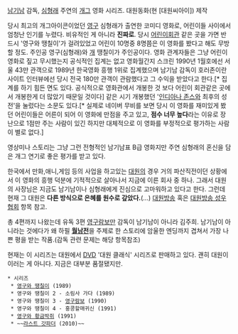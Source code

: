 [[남기남]] 감독, [[심형래]] 주연의 [[개그]] 영화 시리즈. 대원동화(현 [대원씨아이]) 제작

당시 최고의 개그아이콘이었던 [[영구]] 심형래가 출연한 코미디 영화로, 어린이들 사이에서 엄청난 인기를 누렸다. 비유적인 게 아니라 '''진짜로'''. 당시 [[어린이회관]] 같은 곳을 가면 반드시 '영구와 땡칠이'가 걸려있었고 어린이 10명중 8명쯤은 이 영화를 봤다고 해도 무방할 정도. 주인공 영구(심형래)와 [[개]] 땡칠이가 주인공이다. 영화 관계자들은 그냥 어린이 영화로 짚고 무시했는지 공식적인 집계는 없고 영화월간지 스크린 1990년 1월호에선 서울 43만 관객으로 1989년 한국영화 흥행 1위로 집계했으며 남기남 감독이 호러존이란 사이트 인터뷰에선 당시 전국 180만 관객이 관람했다고 그 수익을 받았다고 한다.[* 집계를 하기 힘든 면도 있다. 공식적으로 영화관에서 개봉한 것 보다 어린이 회관같은 곳에서 개봉한게 더 많았기 때문일 것이다] 같은 시기 개봉했던 '[[인디아나 존스]]와 최후의 성전'을 눌렀다는 소문도 있다.[* 실제로 네이버 무비를 보면 당시 이 영화를 재미있게 봤던 어린이들은 어른이 되어 이 영화에 만점을 주고 있고, '''점수 너무 높다'''라는 이유로 장난으로 1점만 주는 사람이 있긴 하지만 대체적으로 이 영화를 부정적으로 평가하는 사람이 별로 없다.]

영상미나 스토리는 그냥 그런 전형적인 남기남표 B급 영화지만 주연 심형래의 혼신을 담은 개그 연기로 좋은 평가를 받고 있다. 

한국에서 만화,애니,게임 등의 사업을 하고있는 [[대원]]의 경우 거의 파산직전이던 상황에서 이 영화의 흥행 덕분에 기적적으로 살아나서 지금에 이른 회사 중 하나. 그래서 대원의 사장님은 지금도 남기남이나 심형래에게 진심으로 고마워하고 있다고 한다. 그런데 현재 그 대원은 '''다른 방식으로 은혜를 원수로 갚았다.'''(...) [[대원방송]] 혹은 [[대원방송 성우협회]] 항목 참고.

총 4편까지 나왔는데 유독 3편 [[영구람보]]만 감독이 남기남이 아니라 김주희. 남기남이 아니라는 것에다가 왜 하필 '''[[월남전]]'''을 주제로 한 스토리에 암울한 엔딩까지 겹쳐서 가장 나쁜 평을 받는 작품.(감독 관련 문제는 해당 항목참조)

현재는 이 시리즈는 대원에서 [[DVD]] '대원 클래식' 시리즈로 판매하고 있다. 괜히 대원이 이러는 게 아니다. 지금은 대부분 품절됐지만.

 * 시리즈
  * [[영구와 땡칠이]] (1989)
  * 영구와 땡칠이 2 - 소림사 가다 (1989)
  * 영구와 땡칠이 3 - [[영구람보]] (1990)
  * 영구와 땡칠이 4 - 홍콩할매귀신 (1991)
  * [[영구와 황금박쥐]] (1991)
  * ~~[[라스트 갓파더]] (2010)~~
